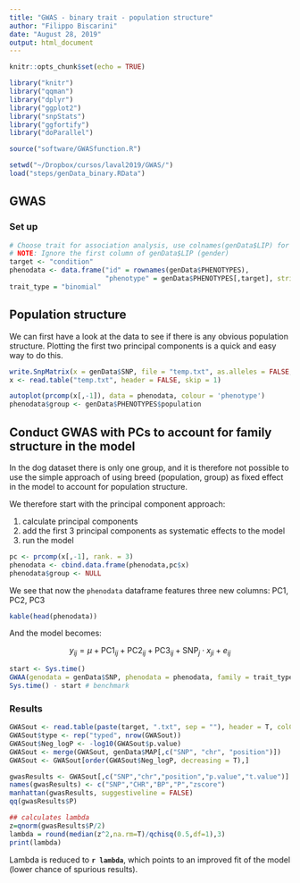 ```yaml
---
title: "GWAS - binary trait - population structure"
author: "Filippo Biscarini"
date: "August 28, 2019"
output: html_document
---
```


```r
knitr::opts_chunk$set(echo = TRUE)

library("knitr")
library("qqman")
library("dplyr")
library("ggplot2")
library("snpStats")
library("ggfortify")
library("doParallel")

source("software/GWASfunction.R")

setwd("~/Dropbox/cursos/laval2019/GWAS/")
load("steps/genData_binary.RData")
```

## GWAS

### Set up

```r
# Choose trait for association analysis, use colnames(genData$LIP) for listing
# NOTE: Ignore the first column of genData$LIP (gender)
target <- "condition"
phenodata <- data.frame("id" = rownames(genData$PHENOTYPES),
                        "phenotype" = genData$PHENOTYPES[,target], stringsAsFactors = F)
trait_type = "binomial"
```

## Population structure

We can first have a look at the data to see if there is any obvious population structure. Plotting the first two principal components is a quick and easy way to do this.

```r
write.SnpMatrix(x = genData$SNP, file = "temp.txt", as.alleles = FALSE, quote = FALSE)
x <- read.table("temp.txt", header = FALSE, skip = 1)

autoplot(prcomp(x[,-1]), data = phenodata, colour = 'phenotype')
phenodata$group <- genData$PHENOTYPES$population
```


##  Conduct GWAS with PCs to account for family structure in the model

In the dog dataset there is only one group, and it is therefore not possible to use the simple approach of using breed (population, group) as fixed effect in the model to account for population structure.

We therefore start with the principal component approach:

1. calculate principal components
2. add the first 3 principal components as systematic effects to the model
3. run the model

```r
pc <- prcomp(x[,-1], rank. = 3)
phenodata <- cbind.data.frame(phenodata,pc$x)
phenodata$group <- NULL
```

We see that now the `phenodata` dataframe features three new columns: PC1, PC2, PC3

```r
kable(head(phenodata))
```

And the model becomes:

$$
y_{ij} = \mu + \text{PC1}_{ij} + \text{PC2}_{ij} + \text{PC3}_{ij} + \text{SNP}_j \cdot x_{ji} + e_{ij}
$$


```r
start <- Sys.time()
GWAA(genodata = genData$SNP, phenodata = phenodata, family = trait_type, filename = paste(target, ".txt", sep = ""))
Sys.time() - start # benchmark
```

### Results

```r
GWASout <- read.table(paste(target, ".txt", sep = ""), header = T, colClasses = c("character", rep("numeric",4)), dec=".")
GWASout$type <- rep("typed", nrow(GWASout))
GWASout$Neg_logP <- -log10(GWASout$p.value)
GWASout <- merge(GWASout, genData$MAP[,c("SNP", "chr", "position")])
GWASout <- GWASout[order(GWASout$Neg_logP, decreasing = T),]

gwasResults <- GWASout[,c("SNP","chr","position","p.value","t.value")]
names(gwasResults) <- c("SNP","CHR","BP","P","zscore")
manhattan(gwasResults, suggestiveline = FALSE)
qq(gwasResults$P)

## calculates lambda
z=qnorm(gwasResults$P/2)
lambda = round(median(z^2,na.rm=T)/qchisq(0.5,df=1),3)
print(lambda)
```

Lambda is reduced to **`r lambda`**, which points to an improved fit of the model (lower chance of spurious results).
